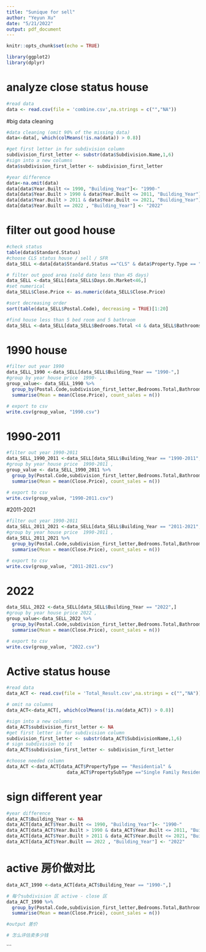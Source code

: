 ```yaml
---
title: "Sunique for sell"
author: "Yeyun Xu"
date: "5/21/2022"
output: pdf_document
---
```


```r
knitr::opts_chunk$set(echo = TRUE)
```

```r
library(ggplot2)
library(dplyr)
```
# analyze close status house
```r
#read data
data <- read.csv(file = 'combine.csv',na.strings = c("","NA"))
```

#big data cleaning 
```r
#data cleaning (omit 90% of the missing data)
data<-data[, which(colMeans(!is.na(data)) > 0.8)]

#get first letter in for subdivision column
subdivision_first_letter <- substr(data$Subdivision.Name,1,6)
#sign into a new columns
data$subdivision_first_letter <- subdivision_first_letter

#year difference
data<-na.omit(data)
data[data$Year.Built <= 1990, "Building_Year"]<- "1990-"
data[data$Year.Built > 1990 & data$Year.Built <= 2011, "Building_Year"] <- "1990-2011"
data[data$Year.Built > 2011 & data$Year.Built <= 2021, "Building_Year"] <- "2011-2021"
data[data$Year.Built == 2022 , "Building_Year"] <- "2022"
```

# filter out good house
```r
#check status
table(data$Standard.Status)
#choose CLS status house / sell / SFR
data_SELL <-data[data$Standard.Status =="CLS" & data$Property.Type == "RESI" & data$Property.Sub.Type =="SFR",]

# filter out good area (sold date less than 45 days)
data_SELL <-data_SELL[data_SELL$Days.On.Market<46,]
#set numerical
data_SELL$Close.Price <- as.numeric(data_SELL$Close.Price)

#sort decreasing order
sort(table(data_SELL$Postal.Code), decreasing = TRUE)[1:20]
```

```r
#find house less than 5 bed room and 5 bathroom 
data_SELL <-data_SELL[data_SELL$Bedrooms.Total <4 & data_SELL$Bathrooms.Total.Decimal<3.5,]
```

# 1990 house
```r
#filter out year 1990
data_SELL_1990 <-data_SELL[data_SELL$Building_Year == "1990-",]
#group by year house price  1990- , 
group_value<- data_SELL_1990 %>%
  group_by(Postal.Code,subdivision_first_letter,Bedrooms.Total,Bathrooms.Total.Decimal) %>%
  summarise(Mean = mean(Close.Price), count_sales = n())

# export to csv
write.csv(group_value, "1990.csv")
```

# 1990-2011
```r
#filter out year 1990-2011
data_SELL_1990_2011 <-data_SELL[data_SELL$Building_Year == "1990-2011",]
#group by year house price  1990-2011 , 
group_value <- data_SELL_1990_2011 %>%
  group_by(Postal.Code,subdivision_first_letter,Bedrooms.Total,Bathrooms.Total.Decimal) %>%
  summarise(Mean = mean(Close.Price), count_sales = n())

# export to csv
write.csv(group_value, "1990-2011.csv")
```
#2011-2021
```r
#filter out year 1990-2011
data_SELL_2011_2021 <-data_SELL[data_SELL$Building_Year == "2011-2021",]
#group by year house price  1990-2011 , 
data_SELL_2011_2021 %>%
  group_by(Postal.Code,subdivision_first_letter,Bedrooms.Total,Bathrooms.Total.Decimal) %>%
  summarise(Mean = mean(Close.Price), count_sales = n())

# export to csv
write.csv(group_value, "2011-2021.csv")
```
# 2022
```r
data_SELL_2022 <-data_SELL[data_SELL$Building_Year == "2022",]
#group by year house price 2022 , 
group_value<-data_SELL_2022 %>%
  group_by(Postal.Code,subdivision_first_letter,Bedrooms.Total,Bathrooms.Total.Decimal) %>%
  summarise(Mean = mean(Close.Price), count_sales = n())

# export to csv
write.csv(group_value, "2022.csv")
```



# Active status house
```r
#read data
data_ACT <- read.csv(file = 'Total_Result.csv',na.strings = c("","NA"))
```

```r
# omit na columns
data_ACT<-data_ACT[, which(colMeans(!is.na(data_ACT)) > 0.8)]

#sign into a new columns
data_ACT$subdivision_first_letter <- NA
#get first letter in for subdivision column
subdivision_first_letter <- substr(data_ACT$SubdivisionName,1,6)
# sign subdivision to it
data_ACT$subdivision_first_letter <- subdivision_first_letter

#choose needed column 
data_ACT <-data_ACT[data_ACT$PropertyType == "Residential" &
                      data_ACT$PropertySubType =="Single Family Residence",]

```
# sign different year
```r
#year difference
data_ACT$Building_Year <- NA
data_ACT[data_ACT$Year.Built <= 1990, "Building_Year"]<- "1990-"
data_ACT[data_ACT$Year.Built > 1990 & data_ACT$Year.Built <= 2011, "Building_Year"] <- "1990-2011"
data_ACT[data_ACT$Year.Built > 2011 & data_ACT$Year.Built <= 2021, "Building_Year"] <- "2011-2021"
data_ACT[data_ACT$Year.Built == 2022 , "Building_Year"] <- "2022"
```

# active 房价做对比
```r

data_ACT_1990 <-data_ACT[data_ACT$Building_Year == "1990-",]

# 每个subdivision 区 active - close 区 
data_ACT_1990 %>%
  group_by(Postal.Code,subdivision_first_letter,Bedrooms.Total,Bathrooms.Total.Decimal) %>%
  summarise(Mean = mean(Close.Price), count_sales = n())

#output 差价
```

```r
# 怎么评估卖多少钱
```


```

